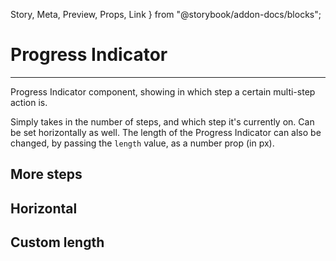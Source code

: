  Story,
  Meta,
  Preview,
  Props,
  Link
} from "@storybook/addon-docs/blocks";

<Meta title="components/Inputs/Progress Indicator" component={ProgressIndicator} />

# Progress Indicator

<hr />

Progress Indicator component, showing in which step a certain multi-step action is.

Simply takes in the number of steps, and which step it's currently on. Can be set horizontally as well.
The length of the Progress Indicator can also be changed, by passing the ```length``` value, as a number prop (in px).

<Preview withSource="open">
  <Story name="Base">
    <ProgressController steps={3} />
  </Story>
</Preview>

## More steps

<Preview withSource="open">
  <Story name="More Steps">
    <Box horizontal>
      <ProgressController steps={3} />
      <ProgressController steps={4} />
      <ProgressController steps={5} />
    </Box>
  </Story>
</Preview>

## Horizontal

<Preview withSource="open">
  <Story name="Horizontal">
    <Box>
      <ProgressController horizontal steps={3} />
      <ProgressController horizontal steps={4} />
      <ProgressController horizontal steps={5} />
    </Box>
  </Story>
</Preview>

## Custom length

<Preview withSource="open">
  <Story name="Custom Length">
    <Box>
      <ProgressController length={200} horizontal steps={3} />
      <ProgressController length={400} horizontal steps={3} />
      <ProgressController length={600} horizontal steps={3} />
    </Box>
  </Story>
</Preview>

<Props of={ProgressIndicator} />
